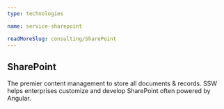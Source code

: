 ```yaml
---
type: technologies

name: service-sharepoint

readMoreSlug: consulting/SharePoint
---
```


## SharePoint

The premier content management to store all documents & records. SSW helps enterprises customize and develop SharePoint often powered by Angular.

